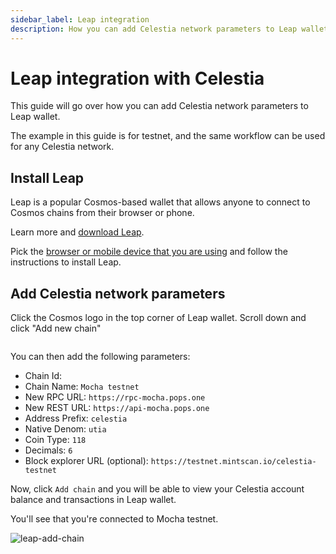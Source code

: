 ```yaml
---
sidebar_label: Leap integration
description: How you can add Celestia network parameters to Leap wallet.
---
```


# Leap integration with Celestia


This guide will go over how you can add Celestia network parameters to Leap wallet.

The example in this guide is for <InlineText constant={constants.mochaChainId} /> testnet, and the same workflow can be used for any Celestia network.

## Install Leap

Leap is a popular Cosmos-based wallet that allows anyone
to connect to Cosmos chains from their browser or phone.

Learn more and [download Leap](https://www.leapwallet.io/).

Pick the
[browser or mobile device that you are using](https://www.leapwallet.io/download)
and follow the instructions to install Leap.

## Add Celestia network parameters

Click the Cosmos logo in the top corner of Leap wallet. Scroll down and
click "Add new chain"

<Image img={leapGif} width={400} />

You can
then add the following parameters:

- Chain Id: <InlineText constant={constants.mochaChainId} />
- Chain Name: `Mocha testnet`
- New RPC URL: `https://rpc-mocha.pops.one`
- New REST URL: `https://api-mocha.pops.one`
- Address Prefix: `celestia`
- Native Denom: `utia`
- Coin Type: `118`
- Decimals: `6`
- Block explorer URL (optional): `https://testnet.mintscan.io/celestia-testnet`

Now, click `Add chain` and you will be able to view your Celestia
account balance and transactions in Leap wallet.

You'll see that you're connected to Mocha testnet.

![leap-add-chain](../img/leap/leap.png)
